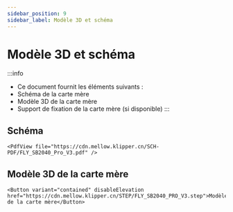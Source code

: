 ```yaml
---
sidebar_position: 9
sidebar_label: Modèle 3D et schéma
---
```




# Modèle 3D et schéma


:::info
* Ce document fournit les éléments suivants :
* Schéma de la carte mère
* Modèle 3D de la carte mère
* Support de fixation de la carte mère (si disponible)
:::

## Schéma

    <PdfView file="https://cdn.mellow.klipper.cn/SCH-PDF/FLY_SB2040_Pro_V3.pdf" />


## Modèle 3D de la carte mère

    <Button variant="contained" disableElevation href="https://cdn.mellow.klipper.cn/STEP/FLY_SB2040_PRO_V3.step">Modèle de la carte mère</Button>